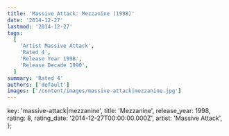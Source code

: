 ```yaml
---
title: 'Massive Attack: Mezzanine (1998)'
date: '2014-12-27'
lastmod: '2014-12-27'
tags:
  [
    'Artist Massive Attack',
    'Rated 4',
    'Release Year 1998',
    'Release Decade 1990',
  ]
summary: 'Rated 4'
authors: ['default']
images: ['/content/images/massive-attack|mezzanine.jpg']
---
```


  key: 'massive-attack|mezzanine',
  title: 'Mezzanine',
  release_year: 1998,
  rating: 8,
  rating_date: '2014-12-27T00:00:00.000Z',
  artist: 'Massive Attack',
};

<MusicRating data={data} />
